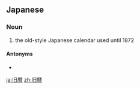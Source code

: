 ==Japanese==
{{ja-kanjitab|きゅう|れき|yomi=on}}

===Noun===
{{ja-noun|きゅうれき}}

# the old-style Japanese calendar used until 1872

====Antonyms====
* {{ja-r|新暦|しんれき}}

[[ja:旧暦]]
[[zh:旧暦]]